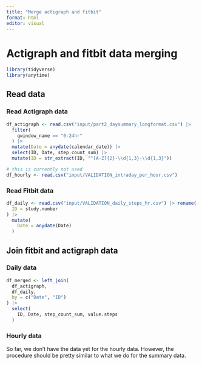```yaml
---
title: "Merge actigraph and fitbit"
format: html
editor: visual
---
```


# Actigraph and fitbit data merging

```r
library(tidyverse)
library(anytime)
```

## Read data

### Read Actigraph data

```r
df_actigraph <- read.csv("input/part2_daysummary_longformat.csv") |>
  filter(
    qwindow_name == "0-24hr"
  ) |>
  mutate(Date = anydate(calendar_date)) |> 
  select(ID, Date, step_count_sum) |> 
  mutate(ID = str_extract(ID, "^[A-Z]{2}-\\d{1,3}-\\d{1,3}"))
```

```r
# this is currently not used
df_hourly <- read.csv("input/VALIDATION_intraday_per_hour.csv")
```

### Read Fitbit data

```r
df_daily <- read.csv("input/VALIDATION_daily_steps_hr.csv") |> rename(
  ID = study.number
) |> 
  mutate(
    Date = anydate(Date)
  )
```

## Join fitbit and actigraph data

### Daily data

```r
df_merged <- left_join(
  df_actigraph,
  df_daily,
  by = c("Date", "ID")
) |> 
  select(
    ID, Date, step_count_sum, value.steps
  )
```

### Hourly data

So far, we don't have the data yet for the hourly data. However, the procedure should be pretty similar to what we do for the summary data.
